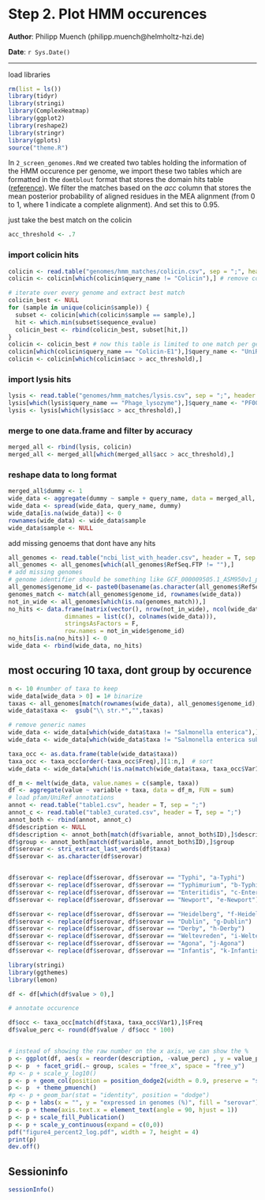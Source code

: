 Step 2. Plot HMM occurences
==============================================

**Author**: Philipp Muench (philipp.muench@helmholtz-hzi.de)

**Date**: `r Sys.Date()`

----------------------------------------

<style type="text/css">
h1 {
    line-height: 120%;
}
</style>


load libraries

```r
rm(list = ls())
library(tidyr)
library(stringi)
library(ComplexHeatmap)
library(ggplot2)
library(reshape2)
library(stringr)
library(gplots)
source("theme.R")
```

In `2_screen_genomes.Rmd` we created two tables holding the information of the HMM occurence per genome, we import these two tables which are formatted in the `domtblout` format that stores the domain hits table ([reference](http://eddylab.org/software/hmmer3/3.1b2/Userguide.pdf)). We filter the matches based on the _acc_ column that stores the mean posterior probability of aligned residues in the MEA alignment (from 0 to 1, where 1 indicate a complete alignment). And set this to 0.95. 

just take the best match on the colicin

```r
acc_threshold <- .7
```

### import colicin hits

```r
colicin <- read.table("genomes/hmm_matches/colicin.csv", sep = ";", header = T, stringsAsFactors = F)
colicin <- colicin[which(colicin$query_name != "Colicin"),] # remove colicin V matches

# iterate over every genome and extract best match
colicin_best <- NULL
for (sample in unique(colicin$sample)) {
  subset <- colicin[which(colicin$sample == sample),]
  hit <- which.min(subset$sequence_evalue)
  colicin_best <- rbind(colicin_best, subset[hit,])
}
colicin <- colicin_best # now this table is limited to one match per genome
colicin[which(colicin$query_name == "Colicin-E1"),]$query_name <- "UniRef50_P02978"
colicin <- colicin[which(colicin$acc > acc_threshold),]
```


### import lysis hits

```r
lysis <- read.table("genomes/hmm_matches/lysis.csv", sep = ";", header = T, stringsAsFactors = F)
lysis[which(lysis$query_name == "Phage_lysozyme"),]$query_name <- "PF00959"
lysis <- lysis[which(lysis$acc > acc_threshold),]
```

### merge to one data.frame and filter by accuracy

```r
merged_all <- rbind(lysis, colicin)
merged_all <- merged_all[which(merged_all$acc > acc_threshold),]
```

### reshape data to long format

```r
merged_all$dummy <- 1
wide_data <- aggregate(dummy ~ sample + query_name, data = merged_all, FUN = sum)
wide_data <- spread(wide_data, query_name, dummy)
wide_data[is.na(wide_data)] <- 0
rownames(wide_data) <- wide_data$sample
wide_data$sample <- NULL
```

add missing genoems that dont have any hits

```r
all_genomes <- read.table("ncbi_list_with_header.csv", header = T, sep = ",")
all_genomes <- all_genomes[which(all_genomes$RefSeq.FTP != ""),]
# add missing genomes
# genome identifier should be something like GCF_000009505.1_ASM950v1_protein
all_genomes$genome_id <- paste0(basename(as.character(all_genomes$RefSeq.FTP)), "_protein")
genomes_match <- match(all_genomes$genome_id, rownames(wide_data))
not_in_wide <- all_genomes[which(is.na(genomes_match)),]
no_hits <- data.frame(matrix(vector(), nrow(not_in_wide), ncol(wide_data),
                dimnames = list(c(), colnames(wide_data))),
                stringsAsFactors = F,
                row.names = not_in_wide$genome_id)
no_hits[is.na(no_hits)] <- 0
wide_data <- rbind(wide_data, no_hits)
```

## most occuring 10 taxa, dont group by occurence

```r
n <- 10 #number of taxa to keep
wide_data[wide_data > 0] = 1# binarize
taxas <- all_genomes[match(rownames(wide_data), all_genomes$genome_id),]$Organism.Name
wide_data$taxa <-  gsub("\\ str.*","",taxas)

# remove generic names
wide_data <- wide_data[which(wide_data$taxa != "Salmonella enterica"),]
wide_data <- wide_data[which(wide_data$taxa != "Salmonella enterica subsp. enterica"),]

taxa_occ <- as.data.frame(table(wide_data$taxa))
taxa_occ <- taxa_occ[order(-taxa_occ$Freq),][1:n,]  # sort 
wide_data <- wide_data[which(!is.na(match(wide_data$taxa, taxa_occ$Var1))),] # limit to the top n names

df_m <- melt(wide_data, value.names = c(sample, taxa))
df <- aggregate(value ~ variable + taxa, data = df_m, FUN = sum)
# load pfam/UniRef annotations
annot <- read.table("table1.csv", header = T, sep = ";")
annot_c <- read.table("table3_curated.csv", header = T, sep = ";")
annot_both <- rbind(annot, annot_c)
df$description <- NULL
df$description <- annot_both[match(df$variable, annot_both$ID),]$description
df$group <- annot_both[match(df$variable, annot_both$ID),]$group
df$serovar <- stri_extract_last_words(df$taxa)
df$serovar <- as.character(df$serovar)


df$serovar <- replace(df$serovar, df$serovar == "Typhi", "a-Typhi")
df$serovar <- replace(df$serovar, df$serovar == "Typhimurium", "b-Typhimurium")
df$serovar <- replace(df$serovar, df$serovar == "Enteritidis", "c-Enteritidis")
df$serovar <- replace(df$serovar, df$serovar == "Newport", "e-Newport")

df$serovar <- replace(df$serovar, df$serovar == "Heidelberg", "f-Heidelberg")
df$serovar <- replace(df$serovar, df$serovar == "Dublin", "g-Dublin")
df$serovar <- replace(df$serovar, df$serovar == "Derby", "h-Derby")
df$serovar <- replace(df$serovar, df$serovar == "Weltevreden", "i-Weltevreden")
df$serovar <- replace(df$serovar, df$serovar == "Agona", "j-Agona")
df$serovar <- replace(df$serovar, df$serovar == "Infantis", "k-Infantis")

library(stringi)
library(ggthemes)
library(lemon)

df <- df[which(df$value > 0),]

# annotate occurence

df$occ <- taxa_occ[match(df$taxa, taxa_occ$Var1),]$Freq
df$value_perc <- round(df$value / df$occ * 100)


# instead of showing the raw number on the x axis, we can show the %
p <- ggplot(df, aes(x = reorder(description, -value_perc) , y = value_perc, fill= serovar)) 
p <- p  + facet_grid(.~ group, scales = "free_x", space = "free_y")
#p <- p + scale_y_log10() 
p <- p + geom_col(position = position_dodge2(width = 0.9, preserve = "single")) 
p <- p  + theme_pmuench() 
#p <- p + geom_bar(stat = "identity", position = "dodge")
p <- p + labs(x = "", y = "expressed in genomes (%)", fill = "serovar")
p <- p + theme(axis.text.x = element_text(angle = 90, hjust = 1))
p <- p + scale_fill_Publication() 
p <- p + scale_y_continuous(expand = c(0,0))
pdf("figure4_percent2_log.pdf", width = 7, height = 4)
print(p)
dev.off()
```

## Sessioninfo

```r
sessionInfo()
```

